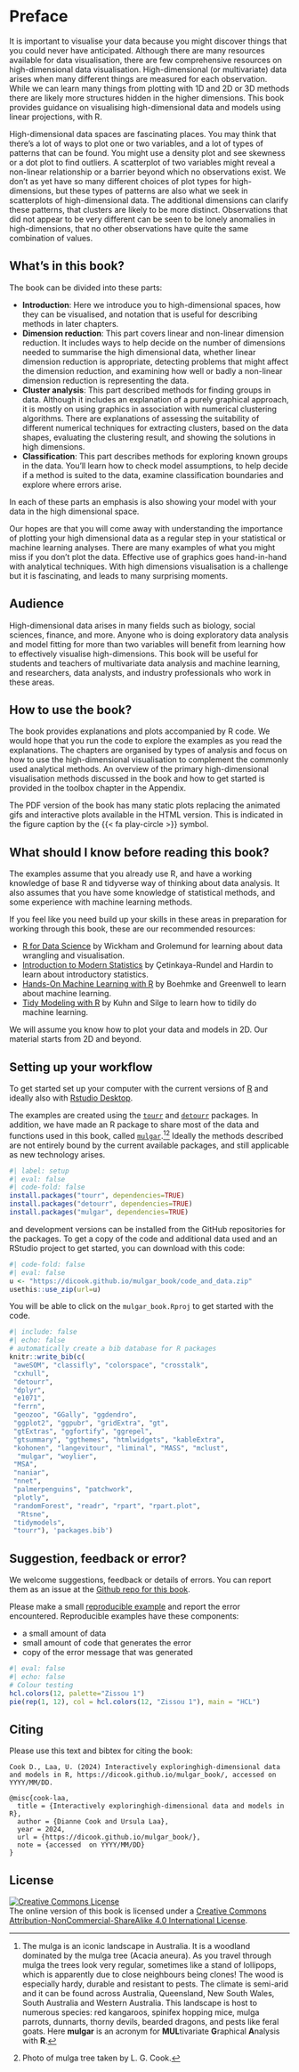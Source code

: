 # Preface {#preface .unnumbered .unlisted}

It is important to visualise your data because you might discover things that you could never have anticipated. Although there are many resources available for data visualisation, there are few comprehensive resources on high-dimensional data visualisation. High-dimensional (or multivariate) data arises when many different things are measured for each observation. While we can learn many things from plotting with 1D and 2D or 3D methods there are likely more structures hidden in the higher dimensions. This book provides guidance on visualising high-dimensional data and models using linear projections, with R.

High-dimensional data spaces are fascinating places. You may think that there's a lot of ways to plot one or two variables, and a lot of types of patterns that can be found. You might use a density plot and see skewness or a dot plot to find outliers. A scatterplot of two variables might reveal a non-linear relationship or a barrier beyond which no observations exist. We don't as yet have so many different choices of plot types for high-dimensions, but these types of patterns are also what we seek in scatterplots of high-dimensional data. The additional dimensions can clarify these patterns, that clusters are likely to be more distinct. Observations that did not appear to be very different can be seen to be lonely anomalies in high-dimensions, that no other observations have quite the same combination of values. 

## What's in this book? {-}

The book can be divided into these parts:

- **Introduction**: Here we introduce you to high-dimensional spaces, how they can be visualised, and notation that is useful for describing methods in later chapters.   
- **Dimension reduction**: This part covers linear and non-linear dimension reduction. It includes ways to help decide on the number of dimensions needed to summarise the high dimensional data, whether linear dimension reduction is appropriate, detecting problems that might affect the dimension reduction, and examining how well or badly a non-linear dimension reduction is representing the data. 
- **Cluster analysis**: This part described methods for finding groups in data. Although it includes an explanation of a purely graphical approach, it is mostly on using graphics in association with numerical clustering algorithms. There are explanations of assessing the suitability of different numerical techniques for extracting clusters, based on the data shapes, evaluating the clustering result, and showing the solutions in high dimensions.
- **Classification**: This part describes methods for exploring known groups in the data. You'll learn how to check model assumptions, to help decide if a method is suited to the data, examine classification boundaries and explore where errors arise. 
<!-- - **Miscellaneous**: The material in this part focuses on examining data from different contexts. This includes multiple time series, longitudinal data. A key pre-processing step is to convert the data into Euclidean space. -->

In each of these parts an emphasis is also showing your model with your data in the high dimensional space. 

Our hopes are that you will come away with understanding the importance of plotting your high dimensional data as a regular step in your statistical or machine learning analyses. There are many examples of what you might miss if you don't plot the data. Effective use of graphics goes hand-in-hand with analytical techniques. With high dimensions visualisation is a challenge but it is fascinating, and leads to many surprising moments.


## Audience {-}

High-dimensional data arises in many fields such as biology, social sciences, finance, and more. Anyone who is doing exploratory data analysis and model fitting for more than two variables will benefit from learning how to effectively visualise high-dimensions. This book will be useful for students and teachers of multivariate data analysis and machine learning, and researchers, data analysts, and industry professionals who work in these areas. 

## How to use the book? {.unnumbered}

The book provides explanations and plots accompanied by R code. We would hope that you run the code to explore the examples as you read the explanations. The chapters are organised by types of analysis and focus on how to use the high-dimensional visualisation to complement the commonly used analytical methods. An overview of the primary high-dimensional visualisation methods discussed in the book and how to get started is provided in the toolbox chapter in the Appendix.  

::: {.content-visible when-format="pdf"}

The PDF version of the book has many static plots replacing the  animated gifs and interactive plots available in the HTML version. This is indicated in the figure caption by the {{< fa play-circle >}} symbol. 

:::

## What should I know before reading this book? {.unnumbered}

The examples assume that you already use R, and have a working knowledge of base R and tidyverse way of thinking about data analysis. It also assumes that you have some knowledge of statistical methods, and some experience with machine learning methods. 

If you feel like you need build up your skills in these areas in preparation for working through this book, these are our recommended resources:

- [R for Data Science](https://r4ds.had.co.nz) by Wickham and Grolemund for learning about data wrangling and visualisation.
- [Introduction to Modern Statistics](https://openintro-ims.netlify.app) by 
Çetinkaya-Rundel and Hardin to learn about introductory statistics.
- [Hands-On Machine Learning with R](https://bradleyboehmke.github.io/HOML/) by Boehmke and Greenwell to learn about machine learning.
- [Tidy Modeling with R](https://www.tmwr.org) by Kuhn and Silge to learn how to tidily do machine learning.

We will assume you know how to plot your data and models in 2D. Our material starts from 2D and beyond.

## Setting up your workflow {.unnumbered}

To get started set up your computer with the current versions of [R](https://cran.r-project.org) and ideally also with [Rstudio Desktop](https://posit.co/download/rstudio-desktop/).

The examples are created using the [`tourr`](http://ggobi.github.io/tourr/) and [`detourr`](https://casperhart.github.io/detourr/) packages. In addition, we have made an R package to share most of the data and functions used in this book, called [`mulgar`](http://dicook.github.io/mulgar).[^mulga][^photo] Ideally the methods described are not entirely bound by the current available packages, and still applicable as new technology arises.  

```r
#| label: setup
#| eval: false
#| code-fold: false
install.packages("tourr", dependencies=TRUE)
install.packages("detourr", dependencies=TRUE)
install.packages("mulgar", dependencies=TRUE)
```

and development versions can be installed from the GitHub repositories for the packages. To get a copy of the code and additional data used and an RStudio project to get started, you can download with this code: 

```r
#| code-fold: false
#| eval: false
u <- "https://dicook.github.io/mulgar_book/code_and_data.zip"
usethis::use_zip(url=u)
```

You will be able to click on the `mulgar_book.Rproj` to get started with the code.

[^mulga]: The mulga is an iconic landscape in Australia. It is a woodland dominated by the mulga tree (Acacia aneura). As you travel through mulga the trees look very regular, sometimes like a stand of lollipops, which is apparently due to close neighbours being clones! The wood is especially hardy, durable and resistant to pests. The climate is semi-arid and it can be found across Australia, Queensland, New South Wales, South Australia and Western Australia. This landscape is host to numerous species: red kangaroos, spinifex hopping mice, mulga parrots, dunnarts, thorny devils, bearded dragons, and pests like feral goats. Here **mulgar** is an acronym for **MUL**tivariate **G**raphical **A**nalysis with **R**.

[^photo]: Photo of mulga tree taken by L. G. Cook.


```r
#| include: false
#| echo: false
# automatically create a bib database for R packages
knitr::write_bib(c(
 "aweSOM", "classifly", "colorspace", "crosstalk",
 "cxhull",
 "detourr",
 "dplyr",
 "e1071", 
 "ferrn", 
 "geozoo", "GGally", "ggdendro", 
 "ggplot2", "ggpubr", "gridExtra", "gt", 
 "gtExtras", "ggfortify", "ggrepel",
 "gtsummary", "ggthemes", "htmlwidgets", "kableExtra", 
 "kohonen", "langevitour", "liminal", "MASS", "mclust",
  "mulgar", "woylier",
 "MSA",
 "naniar",
 "nnet",
 "palmerpenguins", "patchwork", 
 "plotly", 
 "randomForest", "readr", "rpart", "rpart.plot",
  "Rtsne", 
 "tidymodels",
 "tourr"), 'packages.bib')
```

## Suggestion, feedback or error?

We welcome suggestions, feedback or details of errors. You can report them as an issue at the [Github repo for this book](https://github.com/dicook/mulgar_book). 

Please make a small [reproducible example](https://reprex.tidyverse.org) and report the error encountered. Reproducible examples have these components:

- a small amount of data 
- small amount of code that generates the error
- copy of the error message that was generated

```r
#| eval: false
#| echo: false
# Colour testing
hcl.colors(12, palette="Zissou 1")
pie(rep(1, 12), col = hcl.colors(12, "Zissou 1"), main = "HCL")
```

::: {.content-hidden when-format="pdf"}

## Citing

Please use this text and bibtex for citing the book:

```
Cook D., Laa, U. (2024) Interactively exploringhigh-dimensional data and models in R, https://dicook.github.io/mulgar_book/, accessed on YYYY/MM/DD. 

@misc{cook-laa,
  title = {Interactively exploringhigh-dimensional data and models in R},
  author = {Dianne Cook and Ursula Laa},
  year = 2024,
  url = {https://dicook.github.io/mulgar_book/},
  note = {accessed  on YYYY/MM/DD}
}
```

## License

<a rel="license" href="http://creativecommons.org/licenses/by-nc-sa/4.0/"><img alt="Creative Commons License" style="border-width:0" src="https://i.creativecommons.org/l/by-nc-sa/4.0/88x31.png" /></a><br />The online version of this book is licensed under a <a rel="license" href="http://creativecommons.org/licenses/by-nc-sa/4.0/">Creative Commons Attribution-NonCommercial-ShareAlike 4.0 International License</a>.
:::

